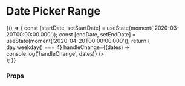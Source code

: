 
<Meta title="Components/DatePicker/DateRangePicker" component={DateRangePicker} />

# Date Picker Range
<Preview>
  <Story name="date range picker" height="500px">
    {() => {
      const [startDate, setStartDate] = useState(moment('2020-03-20T00:00:00.000'));
      const [endDate, setEndDate] = useState(moment('2020-04-20T00:00:00.000'));
      return (
        <div style={{ padding: '2%' }}>
           <FluidContainer>
            <Row>
              <Column>
                <DateRangePicker
                  startDateId="start-date"
                  startDateTooltip={{ title: 'Start Date' }}
                  startDateAriaLabel="Start Date"
                  startDateValue={startDate}
                  endDateId="end-date"
                  endDateTooltip={{ title: 'End Date' }}
                  endDateAriaLabel="End Date"
                  endDateValue={endDate}
                  numberOfMonths={2}
                  endDateValidationMessage="Incorrect end date"
                  startDateValidationMessage="Incorrect start date"
                  isDayBlocked={(day) => day.weekday() === 4}
                  handleChange={(dates) => console.log('handleChange', dates)}
                />
                </Column>
              </Row>
            </FluidContainer>
        </div>
      );
    }}
  </Story>
</Preview>

### Props
<Props of={DateRangePicker} />
